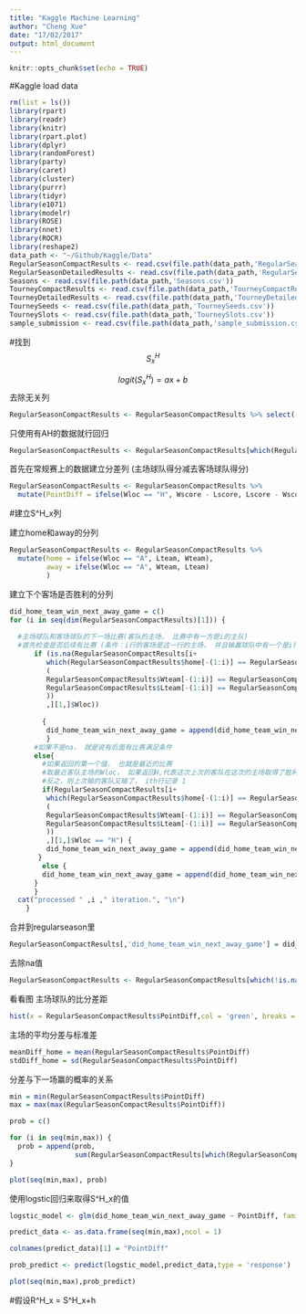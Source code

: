 ```yaml
---
title: "Kaggle Machine Learning"
author: "Cheng Xue"
date: "17/02/2017"
output: html_document
---
```


```r
knitr::opts_chunk$set(echo = TRUE)
```

#Kaggle load data

```r
rm(list = ls())
library(rpart)
library(readr)
library(knitr)
library(rpart.plot)
library(dplyr)
library(randomForest)
library(party)
library(caret)
library(cluster)
library(purrr)
library(tidyr)
library(e1071)
library(modelr)
library(ROSE)
library(nnet)
library(ROCR)
library(reshape2)
data_path <- "~/Github/Kaggle/Data"
RegularSeasonCompactResults <- read.csv(file.path(data_path,'RegularSeasonCompactResults.csv'))
RegularSeasonDetailedResults <- read.csv(file.path(data_path,'RegularSeasonDetailedResults.csv'))
Seasons <- read.csv(file.path(data_path,'Seasons.csv'))
TourneyCompactResults <- read.csv(file.path(data_path,'TourneyCompactResults.csv'))
TourneyDetailedResults <- read.csv(file.path(data_path,'TourneyDetailedResults.csv'))
TourneySeeds <- read.csv(file.path(data_path,'TourneySeeds.csv'))
TourneySlots <- read.csv(file.path(data_path,'TourneySlots.csv'))
sample_submission <- read.csv(file.path(data_path,'sample_submission.csv'))
```

#找到$$S^H_x$$

$$logit(S^H_x) = ax+b$$
去除无关列

```r
RegularSeasonCompactResults <- RegularSeasonCompactResults %>% select(-Numot,-Daynum)
```


只使用有AH的数据就行回归

```r
RegularSeasonCompactResults <- RegularSeasonCompactResults[which(RegularSeasonCompactResults$Wloc == "A" |RegularSeasonCompactResults$Wloc == "H"),]
```


首先在常规赛上的数据建立分差列 (主场球队得分减去客场球队得分)
```r
RegularSeasonCompactResults <- RegularSeasonCompactResults %>%
  mutate(PointDiff = ifelse(Wloc == "H", Wscore - Lscore, Lscore - Wscore))
```

#建立S^H_x列

建立home和away的分列
```r
RegularSeasonCompactResults <- RegularSeasonCompactResults %>%
  mutate(home = ifelse(Wloc == "A", Lteam, Wteam),
         away = ifelse(Wloc == "A", Wteam, Lteam)
         )
```


建立下个客场是否胜利的分列

```r
did_home_team_win_next_away_game = c()
for (i in seq(dim(RegularSeasonCompactResults)[1])) {
  
  #主场球队和客场球队的下一场比赛(客队的主场， 比赛中有一方是i的主队)
  #首先检查是否后续有比赛 (条件：i行的客场是这一行的主场， 并且输赢球队中有一个是i行的主场球队)
      if (is.na(RegularSeasonCompactResults[i+
         which(RegularSeasonCompactResults$home[-(1:i)] == RegularSeasonCompactResults$away[i] &
         (
         RegularSeasonCompactResults$Wteam[-(1:i)] == RegularSeasonCompactResults$home[i] |
         RegularSeasonCompactResults$Lteam[-(1:i)] == RegularSeasonCompactResults$home[i]
         ))
         ,][1,]$Wloc))
        
        {
         did_home_team_win_next_away_game = append(did_home_team_win_next_away_game,NA)
         }
      #如果不是na， 就是说有后面有比赛满足条件
      else{
        #如果返回的第一个值， 也就是最近的比赛
        #取最近客队主场的Wloc， 如果返回H,代表这次上次的客队在这次的主场取得了胜利
        #反之，则上次输的客队又输了， ith行记录 1
        if(RegularSeasonCompactResults[i+
         which(RegularSeasonCompactResults$home[-(1:i)] == RegularSeasonCompactResults$away[i] &
         (
         RegularSeasonCompactResults$Wteam[-(1:i)] == RegularSeasonCompactResults$home[i] |
         RegularSeasonCompactResults$Lteam[-(1:i)] == RegularSeasonCompactResults$home[i]
         ))
         ,][1,]$Wloc == "H") {
         did_home_team_win_next_away_game = append(did_home_team_win_next_away_game,0)
       }
        else {
        did_home_team_win_next_away_game = append(did_home_team_win_next_away_game,1)
      }
      }
  cat("processed " ,i ," iteration.", "\n")
    }
```

合并到regularseason里

```r

RegularSeasonCompactResults[,'did_home_team_win_next_away_game'] = did_home_team_win_next_away_game

```

去除na值
```r
RegularSeasonCompactResults <- RegularSeasonCompactResults[which(!is.na(RegularSeasonCompactResults$did_home_team_win_next_away_game)),]
```

看看图
主场球队的比分差距
```r
hist(x = RegularSeasonCompactResults$PointDiff,col = 'green', breaks = 500)
```

主场的平均分差与标准差

```r
meanDiff_home = mean(RegularSeasonCompactResults$PointDiff)
stdDiff_home = sd(RegularSeasonCompactResults$PointDiff)
```

分差与下一场赢的概率的关系

```r
min = min(RegularSeasonCompactResults$PointDiff)
max = max(max(RegularSeasonCompactResults$PointDiff))

prob = c()

for (i in seq(min,max)) {
  prob = append(prob,
                sum(RegularSeasonCompactResults[which(RegularSeasonCompactResults$PointDiff == i),]$did_home_team_win_next_away_game) / length(RegularSeasonCompactResults[which(RegularSeasonCompactResults$PointDiff == i),]$did_home_team_win_next_away_game))
}

plot(seq(min,max), prob)

```

使用logstic回归来取得S^H_x的值

```r
logstic_model <- glm(did_home_team_win_next_away_game ~ PointDiff, family = 'binomial', data = RegularSeasonCompactResults)

predict_data <- as.data.frame(seq(min,max),ncol = 1)

colnames(predict_data)[1] = "PointDiff"

prob_predict <- predict(logstic_model,predict_data,type = 'response')

plot(seq(min,max),prob_predict)
```


#假设R^H_x = S^H_x+h

```r

```